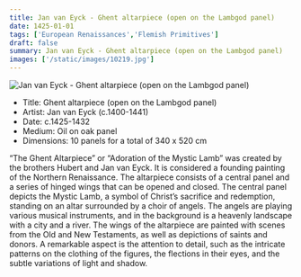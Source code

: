 ```yaml
---
title: Jan van Eyck - Ghent altarpiece (open on the Lambgod panel)
date: 1425-01-01
tags: ['European Renaissances','Flemish Primitives']
draft: false
summary: Jan van Eyck - Ghent altarpiece (open on the Lambgod panel)
images: ['/static/images/10219.jpg']
---
```


![Jan van Eyck - Ghent altarpiece (open on the Lambgod panel)](/static/images/10219.jpg)

* Title: Ghent altarpiece (open on the Lambgod panel)
* Artist: Jan van Eyck (c.1400-1441)
* Date: c.1425-1432
* Medium: Oil on oak panel
* Dimensions: 10 panels for a total of 340 x 520 cm

“The Ghent Altarpiece” or “Adoration of the Mystic Lamb” was created by the brothers Hubert and Jan van Eyck. It is considered a founding painting of the Northern Renaissance. The altarpiece consists of a central panel and a series of hinged wings that can be opened and closed. The central panel depicts the Mystic Lamb, a symbol of Christ’s sacrifice and redemption, standing on an altar surrounded by a choir of angels. The angels are playing various musical instruments, and in the background is a heavenly landscape with a city and a river. The wings of the altarpiece are painted with scenes from the Old and New Testaments, as well as depictions of saints and donors. A remarkable aspect is the attention to detail, such as the intricate patterns on the clothing of the figures, the flections in their eyes, and the subtle variations of light and shadow.
